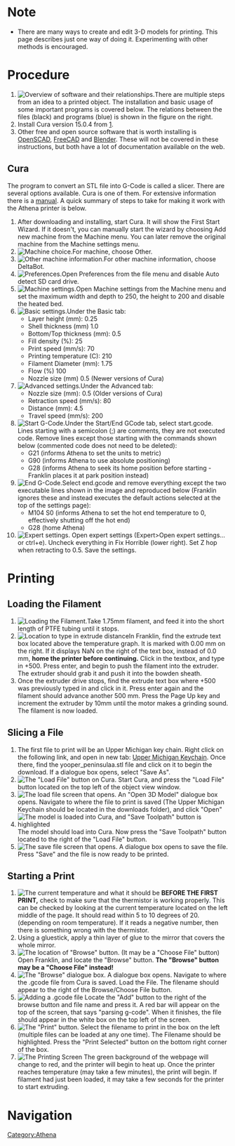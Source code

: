 [[Category:Athena]]

=Note=
* There are many ways to create and edit 3-D models for printing.  This page describes just one way of doing it.  Experimenting with other methods is encouraged.

=Procedure=
# [[File:athena_software_overview.svg|thumb|right|Overview of software and their relationships.]]There are multiple steps from an idea to a printed object. The installation and basic usage of some important programs is covered below. The relations between the files (black) and programs (blue) is shown in the figure on the right.{{clear}}
# Install Cura version 15.0.4 from [https://ultimaker.com/en/cura-software/list].
# Other free and open source software that is worth installing is [http://www.openscad.org/ OpenSCAD], [http://freecadweb.org/ FreeCAD] and [http://blender.org Blender]. These will not be covered in these instructions, but both have a lot of documentation available on the web.

==Cura==
The program to convert an STL file into G-Code is called a slicer. There are several options available. Cura is one of them. For extensive information there is a [https://ultimaker.com/download/170/Cura_User-Manual_v1.0.pdf manual]. A quick summary of steps to take for making it work with the Athena printer is below.

# After downloading and installing, start Cura.  It will show the First Start Wizard.  If it doesn't, you can manually start the wizard by choosing Add new machine from the Machine menu. You can later remove the original machine from the Machine settings menu.{{clear}}
# [[File:athena_cura_machine.png|thumb|right|Machine choice.]]For machine, choose Other.{{clear}}
# [[File:athena_cura_othermachine.png|thumb|right|Other machine information.]]For other machine information, choose DeltaBot.{{clear}}
# [[File:athena_cura_preferences.png|thumb|right|Preferences.]]Open Preferences from the file menu and disable Auto detect SD card drive.{{clear}}
# [[File:athena_cura_machine_settings.png|thumb|right|Machine settings.]]Open Machine settings from the Machine menu and set the maximum width and depth to 250, the height to 200 and disable the heated bed.{{clear}}
# [[File:athena_cura_basic.png|thumb|right|Basic settings.]]Under the Basic tab:
#* Layer height (mm): 0.25
#* Shell thickness (mm) 1.0
#* Bottom/Top thickness (mm): 0.5
#* Fill density (%): 25
#* Print speed (mm/s): 70
#* Printing temperature (C): 210
#* Filament Diameter (mm): 1.75
#* Flow (%) 100
#* Nozzle size (mm) 0.5 (Newer versions of Cura){{clear}}
# [[File:athena_cura_advanced.png|thumb|right|Advanced settings.]]Under the Advanced tab:
#* Nozzle size (mm): 0.5 (Older versions of Cura)
#* Retraction speed (mm/s): 80
#* Distance (mm): 4.5
#* Travel speed (mm/s): 200{{clear}}
# [[File:athena_cura_start_gcode.png|thumb|right|Start G-Code.]]Under the Start/End GCode tab, select start.gcode. Lines starting with a semicolon (;) are comments, they are not executed code. Remove lines except those starting with the commands shown below (commented code does not need to be deleted):
#* G21 (informs Athena to set the units to metric)
#* G90 (informs Athena to use absolute positioning)
#* G28 (informs Athena to seek its home position before starting - Franklin places it at park position instead){{clear}}
# [[File:athena_cura_end_gcode.png|thumb|right|End G-Code.]]Select end.gcode and remove everything except the two executable lines shown in the image and reproduced below (Franklin ignores these and instead executes the default actions selected at the top of the settings page):
#* M104 S0 (informs Athena to set the hot end temperature to 0, effectively shutting off the hot end)
#* G28 (home Athena){{clear}}
# [[File:athena_cura_expert.png|thumb|right|Expert settings.]] Open expert settings (Expert>Open expert settings... or ctrl+e). Uncheck everything in Fix Horrible (lower right). Set Z hop when retracting to 0.5. Save the settings.{{clear}}

=Printing=

==Loading the Filament==

# [[File:Athena_load_filament_small.gif|thumb|right|Loading the Filament.]]Take 1.75mm filament, and feed it into the short length of PTFE tubing until it stops.{{clear}}
# [[File:Athena_load_filament_extrude_cropped.png|thumb|right|Location to type in extrude distance]]In Franklin, find the extrude text box located above the temperature graph. It is marked with 0.00 mm on the right. If it displays NaN on the right of the text box, instead of 0.0 mm, '''home the printer before continuing.''' Click in the textbox, and type in +500. Press enter, and begin to push the filament into the extruder. The extruder should grab it and push it into the bowden sheath.{{clear}}
#Once the extruder drive stops, find the extrude text box where +500 was previously typed in and click in it. Press enter again and the filament should advance another 500 mm. Press the Page Up key and increment the extruder by 10mm until the motor makes a grinding sound. The filament is now loaded.

==Slicing a File==

# The first file to print will be an Upper Michigan key chain. Right click on the following link, and open in new tab: [http://www.thingiverse.com/thing:47405/#files Upper Michigan Keychain]. Once there, find the yooper_peninsulaa.stl file and click on it to begin the download. If a dialogue box opens, select "Save As".
# [[File:Athena_cura_load.png|thumb|right|The "Load File" button on Cura.]] Start Cura, and press the "Load File" button located on the top left of the object view window.{{clear}}
# [[File:Athena_cura_load_2.png|thumb|right|The load file screen that opens.]] An "Open 3D Model" dialogue box opens. Navigate to where the file to print is saved (The Upper Michigan Keychain should be located in the downloads folder), and click "Open"{{clear}}
# [[File:Athena_cura_load_3.png|thumb|right|The model is loaded into Cura, and "Save Toolpath" button is highlighted]] The model should load into Cura. Now press the "Save Toolpath" button located to the right of the "Load File" button.{{clear}}
# [[File:Athena_cura_toolpath_save_2.png|thumb|right|The save file screen that opens.]] A dialogue box opens to save the file. Press "Save" and the file is now ready to be printed.{{clear}}

==Starting a Print==

# [[File:Athena_franklin_temp_2.png|thumb|right|The current temperature and what it should be]] '''BEFORE THE FIRST PRINT,''' check to make sure that the thermistor is working properly. This can be checked by looking at the current temperature located on the left middle of the page. It should read within 5 to 10 degrees of 20. (depending on room temperature). If it reads a negative number, then there is something wrong with the thermistor.{{clear}}
# Using a gluestick, apply a thin layer of glue to the mirror that covers the whole mirror.
# [[File:Athena_franklin_browse.png|thumb|right|The location of "Browse" button. (It may be a "Choose File" button)]] Open Franklin, and locate the "Browse" button. '''The "Browse" button may be a "Choose File" instead!''' {{clear}}
# [[File:Athena_franklin_browse_load.png|thumb|right|The "Browse" dialogue box.]] A dialogue box opens. Navigate to where the .gcode file from Cura is saved. Load the File. The filename should appear to the right of the Browse/Choose File button. {{clear}}
# [[File:Athena_franklin_add.png|thumb|right|Adding a .gcode file]] Locate the "Add" button to the right of the browse button and file name and press it. A red bar will appear on the top of the screen, that says "parsing g-code". When it finishes, the file should appear in the white box on the top left of the screen. {{clear}}
# [[File:Athena_franklin_print.png|thumb|right|The "Print" button.]] Select the filename to print in the box on the left (multiple files can be loaded at any one time). The Filename should be highlighted. Press the "Print Selected" button on the bottom right corner of the box. {{clear}}
# [[File:Athena_franklin_printing.png|thumb|right|The Printing Screen]] The green background of the webpage will change to red, and the printer will begin to heat up. Once the printer reaches temperature (may take a few minutes), the print will begin. If filament had just been loaded, it may take a few seconds for the printer to start extruding. {{clear}}

=Navigation=
{{template:Athena_Basic_Nav}}